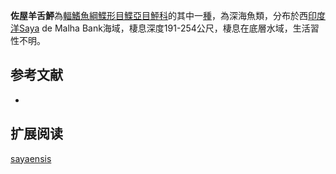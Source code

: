 {{Speciesbox
| name = 佐屋羊舌鮃
| image = 
| image_width = 250px
| image_caption = 
| status = NE
| status_system = IUCN3.1
| genus = Arnoglossus
| species = sayaensis
| authority = Amaoka & Imamura, 1990
| synonyms = 
}}

'''佐屋羊舌鮃'''為[[輻鰭魚綱|輻鰭魚綱]][[鰈形目|鰈形目]][[鰈亞目|鰈亞目]][[鮃科|鮃科]]的其中一[[種|種]]，為深海魚類，分布於西[[印度洋|印度洋]]Saya de Malha Bank海域，棲息深度191-254公尺，棲息在底層水域，生活習性不明。
==参考文献==
*{{FishBase_species|genus=Arnoglossus|species=sayaensis|year=2014|month=4}}

== 扩展阅读 ==
{{refbegin}}
{{wikispecies-inline|Arnoglossus sayaensis|佐屋羊舌鮃}}
{{refend}}
{{Taxonbar|from=Q2342109}}

[[Category:羊舌鮃屬|sayaensis]]


{{魚類小作品}}
